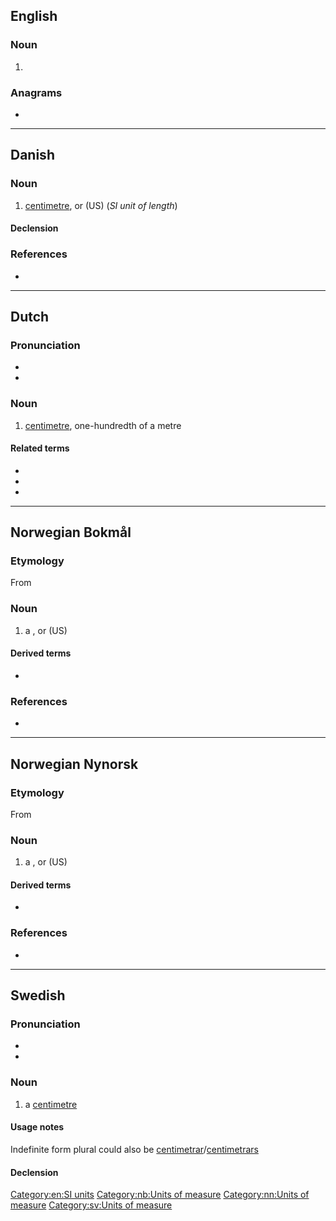 {{also|Centimeter|centiméter|centi-meter}}
==English==

===Noun===
{{en-noun}}

# {{alternative spelling of|centimetre|from=US|lang=en}}

===Anagrams===
* {{anagrams|en|a=ceeeimnrtt|centimetre|recitement|remittence}}

[[Category:en:SI units]]

----

==Danish==

===Noun===
{{da-noun|en}}

# [[centimetre]], or {{l|en|centimeter}} (US) (''SI unit of length'')

====Declension====
{{da-noun-infl|en||ne}}

===References===
* {{R:Den Danske Ordbog}}

----

==Dutch==

===Pronunciation===
* {{IPA|/ˈsɛntiˌmeːtər/|lang=nl}}
* {{audio|nl-centimeter.ogg|centimeter|lang=nl}}

===Noun===
{{nl-noun|m|-s|centimetertje}}

# [[centimetre]], one-hundredth of a metre

====Related terms====
* {{l|nl|meter}}
* {{l|nl|decimeter}}
* {{l|nl|millimeter}}

----

==Norwegian Bokmål==

===Etymology===
From {{prefix|centi|meter|lang=nb}}

===Noun===
{{head|nb|noun|g=m|definite singular|centimeteren|indefinite plural|centimeter|definite plural|centimeterne}}

# a {{l|en|centimetre}}, or {{l|en|centimeter}} (US) {{qualifier|SI unit of length}}

====Derived terms====
* {{l|nb|kvadratcentimeter}}

===References===
* {{R:The Bokmål Dictionary}}

[[Category:nb:Units of measure]]

----

==Norwegian Nynorsk==

===Etymology===
From {{prefix|centi|meter|lang=nn}}

===Noun===
{{head|nn|noun|g=m|definite singular|centimeteren|indefinite plural|centimeter|definite plural|centimeterane|or|centimetrane}}

# a {{l|en|centimetre}}, or {{l|en|centimeter}} (US) {{qualifier|SI unit of length}}

====Derived terms====
* {{l|nn|kvadratcentimeter}}

===References===
* {{R:The Nynorsk Dictionary}}

[[Category:nn:Units of measure]]

----

==Swedish==

===Pronunciation===
* {{IPA|/sɛntɪˈmeːtɛr/|/ˈsɛntɪmeːtɛr/|lang=sv}}
* {{audio|Sv-centimeter.ogg|Audio|lang=sv}}

===Noun===
{{sv-noun|c}}

# a [[centimetre]]

====Usage notes====
Indefinite form plural could also be [[centimetrar]]/[[centimetrars]]

====Declension====
{{sv-noun-irreg-c|2=centimetern|3=centimeter|4=centimeterna}}

[[Category:sv:Units of measure]]